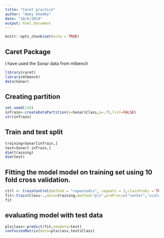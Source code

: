 ```yaml
---
title: "Caret practice"
author: "Amey Ghodke"
date: "10/6/2019"
output: html_document
---
```


```r
knitr::opts_chunk$set(echo = TRUE)
```

## Caret Package

I have used the Sonar data from mlbench 

```r
library(caret)
library(mlbench)
data(Sonar)
```

## Creating partition


```r
set.seed(110)
inTrain<-createDataPartition(y=Sonar$Class,p=.75,list=FALSE)
str(inTrain)
```
## Train and test split
```r
training=Sonar[inTrain,]
test=Sonar[-inTrain,]
dim(training)
dim(test)
```
## Fitting the model model on training set using 10 fold cross validation.
```r
ctrl <- trainControl(method = "repeatedcv", repeats = 3,classProbs = TRUE, summaryFunction = twoClassSummary)
fit<-train(Class~.,data=training,method="pls",preProc=c("center","scale"),tuneLength=15,trControl=ctrl,metric="ROC")
fit
```
## evaluating model with test data
```r
plsclass<-predict(fit,newdata=test)
confusionMatrix(data=plsclass,test$Class)
```
